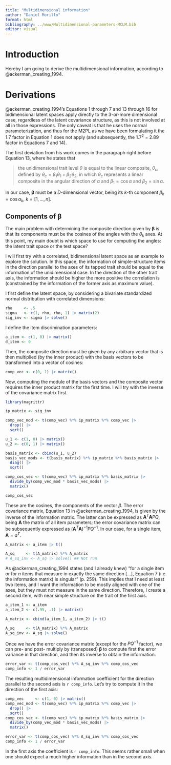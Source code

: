 ```yaml
---
title: "Multidimensional information"
author: "Daniel Morillo"
format: html
bibliography: ../www/Multidimensional-parameters-MCLM.bib
editor: visual
---
```


# Introduction

Hereby I am going to derive the multidimensional information, according to
@ackerman_creating_1994.

# Derivations

@ackerman_creating_1994's Equations 1 through 7 and 13 through 16 for
bidimensional latent spaces apply directly to the 3-or-more dimensional case,
regardless of the latent covariance structure, as this is not involved at all in
those expressions. The only caveat is that he uses the normal parameterization,
and thus for the M2PL as we have been formulating it the 1.7 factor in Equation
1 does not apply (and subsequently, the 1.7^2^ = 2.89 factor in Equations 7 and
14).

The first deviation from his work comes in the paragraph right before Equation
13, where he states that

> the unidimensional trait level $\theta$ is equal to the linear composite,
> $\theta_c$, defined by $\theta_c = \beta_1 \theta_1 + \beta_2 \theta_2$, in
> which $\theta_c$ represents a linear composite in the angular direction of
> $\alpha$ and $\beta_1 = \cos \alpha$ and $\beta_2 = \sin \alpha$.

In our case, $\mathbf{\beta}$ must be a $D$-dimensional vector, being its $k$-th
component $\beta_k = \cos \alpha_k$, $k = [1, \dots, n]$.

## Components of $\mathbf{\beta}$

The main problem with determining the composite direction given by
$\mathbf{\beta}$ is that its components must be the cosines of the angles with
the $\theta_k$ axes. At this point, my main doubt is which space to use for
computing the angles: the latent trait space or the test space?

I will first try with a correlated, bidimensional latent space as an example to
explore the solution. In this space, the information of simple-structure items
in the direction parallel to the axes of its tapped trait should be equal to the
information of the unidimensional case. In the direction of the other trait
axis, the information should be higher the more positive the correlation is
(constrained by the information of the former axis as maximum value).

I first define the latent space, by considering a bivariate standardized normal
distribution with correlated dimensions:

```r
rho     <- .5
sigma   <- c(1, rho, rho, 1) |> matrix(2)
sig_inv <- sigma |> solve()
```

I define the item discrimination parameters:

```r
a_item <- c(1, 0) |> matrix()
d_item <- 0
```

Then, the composite direction must be given by any arbitrary vector that is then
multiplied (by the inner product) with the basis vectors to be transformed into
a vector of cosines:

```r
comp_vec <- c(0, 1) |> matrix()
```

Now, computing the module of the basis vectors and the composite vector requires
the inner product matrix for the first time. I will try with the inverse of the
covariance matrix first.

```r
library(magrittr)

ip_matrix <- sig_inv

comp_vec_mod <- t(comp_vec) %*% ip_matrix %*% comp_vec |>
  drop() |>
  sqrt()

u_1 <- c(1, 0) |> matrix()
u_2 <- c(0, 1) |> matrix()

basis_matrix <- cbind(u_1, u_2)
basis_vec_mods <- t(basis_matrix) %*% ip_matrix %*% basis_matrix |>
  diag() |>
  sqrt()

comp_cos_vec <- t(comp_vec) %*% ip_matrix %*% basis_matrix |>
  divide_by(comp_vec_mod * basis_vec_mods) |>
  matrix()

comp_cos_vec
```

These are the cosines, the components of the vector $\beta$. The error
covariance matrix, Equation 13 in @ackerman_creating_1994, is given by the
inverse of the information matrix. The latter can be expressed as
$\mathbf{A}^T\mathbf{A}PQ$, being $\mathbf{A}$ the matrix of all item
parameters; the error covariance matrix can be subsequently expressed as
$(\mathbf{A}^T\mathbf{A})^{-1}PQ^{-1}$. In our case, for a single item,
$\mathbf{A} = a^T$.

```r
A_matrix <- a_item |> t()

A_sq     <- t(A_matrix) %*% A_matrix
# A_sq_inv <- A_sq |> solve() ## Not run
```

As @ackerman_creating_1994 states (and I already knew) "for a single item or for
$n$ items that measure in exactly the same direction \[...\], Equation 7 (i.e.
the information matrix) is singular" (p. 259). This implies that I need at least
two items, and I want the information to be mostly aligned with one of the axes,
but they must not measure in the same direction. Therefore, I create a second
item, with near simple structure on the trait of the first axis.

```r
a_item_1 <- a_item
a_item_2 <- c(.95, .1) |> matrix()

A_matrix <- cbind(a_item_1, a_item_2) |> t()

A_sq     <- t(A_matrix) %*% A_matrix
A_sq_inv <- A_sq |> solve()
```

Once we have the error covariance matrix (except for the $PQ^{-1}$ factor), we
can pre- and post- multiply by (transposed) $\mathbf{\beta}$ to compute first
the error variance in that direction, and then its inverse to obtain the
information.

```r
error_var <- t(comp_cos_vec) %*% A_sq_inv %*% comp_cos_vec
comp_info <- 1 / error_var
```

The resulting multidimensional information coefficient for the direction
parallel to the second axis is `r comp_info`. Let's try to compute it in the
direction of the first axis:

```r
comp_vec     <- c(1, 0) |> matrix()
comp_vec_mod <- t(comp_vec) %*% ip_matrix %*% comp_vec |>
  drop() |>
  sqrt()
comp_cos_vec <- t(comp_vec) %*% ip_matrix %*% basis_matrix |>
  divide_by(comp_vec_mod * basis_vec_mods) |>
  matrix()

error_var <- t(comp_cos_vec) %*% A_sq_inv %*% comp_cos_vec
comp_info <- 1 / error_var
```

In the first axis the coefficient is `r comp_info`. This seems rather small when
one should expect a much higher information than in the second axis.
